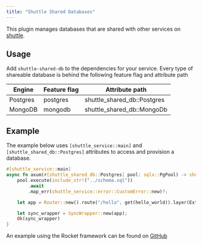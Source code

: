 ```yaml
---
title: "Shuttle Shared Databases"
---
```


This plugin manages databases that are shared with other services on [shuttle](https://www.shuttle.rs).

## Usage
Add `shuttle-shared-db` to the dependencies for your service. Every type of shareable database is behind the following feature flag and attribute path

| Engine   | Feature flag | Attribute path              |
|----------|--------------|-----------------------------|
| Postgres | postgres     | shuttle_shared_db::Postgres |
| MongoDB  | mongodb      | shuttle_shared_db::MongoDb  |


## Example
The example below uses `[shuttle_service::main]` and `[shuttle_shared_db::Postgres]` attributes to access and provision a database.

```rust lib.rs
#[shuttle_service::main]
async fn axum(#[shuttle_shared_db::Postgres] pool: sqlx::PgPool) -> shuttle_service::ShuttleAxum {
    pool.execute(include_str!("../schema.sql"))
        .await
        .map_err(shuttle_service::error::CustomError::new)?;

    let app = Router::new().route("/hello", get(hello_world)).layer(Extension(pool));

    let sync_wrapper = SyncWrapper::new(app);
    Ok(sync_wrapper)
}
```



An example using the Rocket framework can be found on [GitHub](https://github.com/shuttle-hq/examples/tree/main/rocket/postgres)
